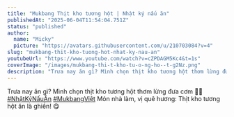 ```yaml
---
title: "Mukbang Thịt kho tương hột | Nhật ký nấu ăn"
publishedAt: "2025-06-04T11:54:04.751Z"
status: "published"
author:
  name: "Micky"
  picture: "https://avatars.githubusercontent.com/u/210703084?v=4"
slug: "mukbang-thit-kho-tuong-hot-nhat-ky-nau-an"
youtubeUrl: "https://www.youtube.com/watch?v=cZPDAGM5Kc4&t=1s"
coverImage: "/images/mukbang-thi-t-kho-tu-o-ng-ho--t-g2Nz.png"
description: "Trưa nay ăn gì? Mình chọn thịt kho tương hột thơm lừng đưa cơm 🍚✨ #NhậtKýNấuĂn #MukbangViệt\nMón nhà làm, vị quê hương: Thịt kho tương hột ăn là ghiền! 😋"
---
```


Trưa nay ăn gì? Mình chọn thịt kho tương hột thơm lừng đưa cơm 🍚✨ [#NhậtKýNấuĂn](https://www.youtube.com/hashtag/nh%E1%BA%ADtk%C3%BDn%E1%BA%A5u%C4%83n) [#MukbangViệt](https://www.youtube.com/hashtag/mukbangvi%E1%BB%87t) Món nhà làm, vị quê hương: Thịt kho tương hột ăn là ghiền! 😋